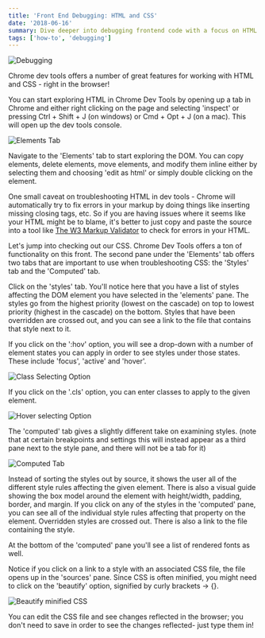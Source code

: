 ```yaml
---
title: 'Front End Debugging: HTML and CSS'
date: '2018-06-16'
summary: Dive deeper into debugging frontend code with a focus on HTML and CSS
tags: ['how-to', 'debugging']
---
```


![Debugging](/static/images/debugging2.jpg)

Chrome dev tools offers a number of great features for working with HTML and CSS - right in the browser!

You can start exploring HTML in Chrome Dev Tools by opening up a tab in Chrome and either right clicking on the page and selecting 'inspect' or pressing Ctrl + Shift + J (on windows) or Cmd + Opt + J (on a mac). This will open up the dev tools console.

![Elements Tab](/static/images/elements.png)

Navigate to the 'Elements' tab to start exploring the DOM. You can copy elements, delete elements, move elements, and modify them inline either by selecting them and choosing 'edit as html' or simply double clicking on the element.

One small caveat on troubleshooting HTML in dev tools - Chrome will automatically try to fix errors in your markup by doing things like inserting missing closing tags, etc. So if you are having issues where it seems like your HTML might be to blame, it's better to just copy and paste the source into a tool like [The W3 Markup Validator](https://validator.w3.org/) to check for errors in your HTML.

Let's jump into checking out our CSS. Chrome Dev Tools offers a ton of functionality on this front. The second pane under the 'Elements' tab offers two tabs that are important to use when troubleshooting CSS: the 'Styles' tab and the 'Computed' tab.

Click on the 'styles' tab. You'll notice here that you have a list of styles affecting the DOM element you have selected in the 'elements' pane. The styles go from the highest priority (lowest on the cascade)
on top to lowest priority (highest in the cascade) on the bottom. Styles that have been overridden are crossed out, and you can see a link to the file that contains that style next to it.

If you click on the ':hov' option, you will see a drop-down with a number of element states you can apply in order to see styles under those states. These include 'focus', 'active' and 'hover'.

![Class Selecting Option](/static/images/class.png)

If you click on the '.cls' option, you can enter classes to apply to the given element.

![Hover selecting Option](/static/images/hover.png)

The 'computed' tab gives a slightly different take on examining styles. (note that at certain breakpoints and settings this will instead appear as a third pane next to the style pane, and there will not be a tab for it)

![Computed Tab](/static/images/computed.png)

Instead of sorting the styles out by source, it shows the user all of the different style rules affecting the given element. There is also a visual guide showing the box model around the element with height/width, padding, border, and margin.
If you click on any of the styles in the 'computed' pane, you can see all of the individual style rules affecting that property on the element. Overridden styles are crossed out. There is also a link to the file containing the style.

At the bottom of the 'computed' pane you'll see a list of rendered fonts as well.

Notice if you click on a link to a style with an associated CSS file, the file opens up in the 'sources' pane. Since CSS is often minified, you might need to click on the 'beautify' option, signified by curly brackets -> {}.

![Beautify minified CSS](/static/images/beautify.png)

You can edit the CSS file and see changes reflected in the browser; you don't need to save in order to see the changes reflected- just type them in!
